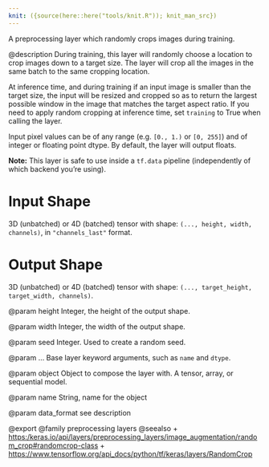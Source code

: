 ```yaml
---
knit: ({source(here::here("tools/knit.R")); knit_man_src})
---
```

A preprocessing layer which randomly crops images during training.

@description
During training, this layer will randomly choose a location to crop images
down to a target size. The layer will crop all the images in the same batch
to the same cropping location.

At inference time, and during training if an input image is smaller than the
target size, the input will be resized and cropped so as to return the
largest possible window in the image that matches the target aspect ratio.
If you need to apply random cropping at inference time, set `training` to
True when calling the layer.

Input pixel values can be of any range (e.g. `[0., 1.)` or `[0, 255]`) and
of integer or floating point dtype. By default, the layer will output
floats.

**Note:** This layer is safe to use inside a `tf.data` pipeline
(independently of which backend you're using).

# Input Shape
3D (unbatched) or 4D (batched) tensor with shape:
`(..., height, width, channels)`, in `"channels_last"` format.

# Output Shape
3D (unbatched) or 4D (batched) tensor with shape:
`(..., target_height, target_width, channels)`.

@param height
Integer, the height of the output shape.

@param width
Integer, the width of the output shape.

@param seed
Integer. Used to create a random seed.

@param ...
Base layer keyword arguments, such as
`name` and `dtype`.

@param object
Object to compose the layer with. A tensor, array, or sequential model.

@param name
String, name for the object

@param data_format
see description

@export
@family preprocessing layers
@seealso
+ <https:/keras.io/api/layers/preprocessing_layers/image_augmentation/random_crop#randomcrop-class>
+ <https://www.tensorflow.org/api_docs/python/tf/keras/layers/RandomCrop>
